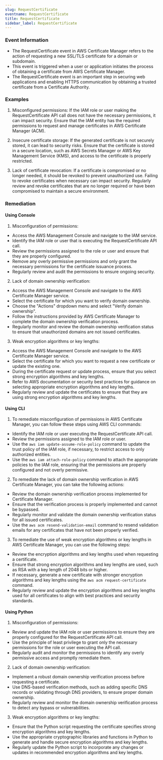 ```yaml
--- 
slug: RequestCertificate
eventname: RequestCertificate
title: RequestCertificate
sidebar_label: RequestCertificate
---
```

                       
### Event Information

- The RequestCertificate event in AWS Certificate Manager refers to the action of requesting a new SSL/TLS certificate for a domain or subdomain.
- This event is triggered when a user or application initiates the process of obtaining a certificate from AWS Certificate Manager.
- The RequestCertificate event is an important step in securing web applications and enabling HTTPS communication by obtaining a trusted certificate from a Certificate Authority.


### Examples

1. Misconfigured permissions: If the IAM role or user making the RequestCertificate API call does not have the necessary permissions, it can impact security. Ensure that the IAM entity has the required permissions to request and manage certificates in AWS Certificate Manager (ACM).

2. Insecure certificate storage: If the generated certificate is not securely stored, it can lead to security risks. Ensure that the certificate is stored in a secure location, such as AWS Secrets Manager or AWS Key Management Service (KMS), and access to the certificate is properly restricted.

3. Lack of certificate revocation: If a certificate is compromised or no longer needed, it should be revoked to prevent unauthorized use. Failing to revoke certificates when necessary can impact security. Regularly review and revoke certificates that are no longer required or have been compromised to maintain a secure environment.

### Remediation

#### Using Console

1. Misconfiguration of permissions:
- Access the AWS Management Console and navigate to the IAM service.
- Identify the IAM role or user that is executing the RequestCertificate API call.
- Review the permissions assigned to the role or user and ensure that they are properly configured.
- Remove any overly permissive permissions and only grant the necessary permissions for the certificate issuance process.
- Regularly review and audit the permissions to ensure ongoing security.

2. Lack of domain ownership verification:
- Access the AWS Management Console and navigate to the AWS Certificate Manager service.
- Select the certificate for which you want to verify domain ownership.
- Choose the "Actions" dropdown menu and select "Verify domain ownership".
- Follow the instructions provided by AWS Certificate Manager to complete the domain ownership verification process.
- Regularly monitor and review the domain ownership verification status to ensure that unauthorized domains are not issued certificates.

3. Weak encryption algorithms or key lengths:
- Access the AWS Management Console and navigate to the AWS Certificate Manager service.
- Select the certificate for which you want to request a new certificate or update the existing one.
- During the certificate request or update process, ensure that you select strong encryption algorithms and key lengths.
- Refer to AWS documentation or security best practices for guidance on selecting appropriate encryption algorithms and key lengths.
- Regularly review and update the certificates to ensure that they are using strong encryption algorithms and key lengths.

#### Using CLI

1. To remediate misconfiguration of permissions in AWS Certificate Manager, you can follow these steps using AWS CLI commands:

- Identify the IAM role or user executing the RequestCertificate API call.
- Review the permissions assigned to the IAM role or user.
- Use the `aws iam update-assume-role-policy` command to update the trust policy of the IAM role, if necessary, to restrict access to only authorized entities.
- Use the `aws iam attach-role-policy` command to attach the appropriate policies to the IAM role, ensuring that the permissions are properly configured and not overly permissive.

2. To remediate the lack of domain ownership verification in AWS Certificate Manager, you can take the following actions:

- Review the domain ownership verification process implemented for Certificate Manager.
- Ensure that the verification process is properly implemented and cannot be bypassed.
- Regularly monitor and validate the domain ownership verification status for all issued certificates.
- Use the `aws acm resend-validation-email` command to resend validation emails for any certificates that have not been properly verified.

3. To remediate the use of weak encryption algorithms or key lengths in AWS Certificate Manager, you can use the following steps:

- Review the encryption algorithms and key lengths used when requesting a certificate.
- Ensure that strong encryption algorithms and key lengths are used, such as RSA with a key length of 2048 bits or higher.
- If necessary, generate a new certificate with stronger encryption algorithms and key lengths using the `aws acm request-certificate` command.
- Regularly review and update the encryption algorithms and key lengths used for all certificates to align with best practices and security standards.

#### Using Python

1. Misconfiguration of permissions:
- Review and update the IAM role or user permissions to ensure they are properly configured for the RequestCertificate API call.
- Use the principle of least privilege to grant only the necessary permissions for the role or user executing the API call.
- Regularly audit and monitor the permissions to identify any overly permissive access and promptly remediate them.

2. Lack of domain ownership verification:
- Implement a robust domain ownership verification process before requesting a certificate.
- Use DNS-based verification methods, such as adding specific DNS records or validating through DNS providers, to ensure proper domain ownership.
- Regularly review and monitor the domain ownership verification process to detect any bypass or vulnerabilities.

3. Weak encryption algorithms or key lengths:
- Ensure that the Python script requesting the certificate specifies strong encryption algorithms and key lengths.
- Use the appropriate cryptographic libraries and functions in Python to generate and handle secure encryption algorithms and key lengths.
- Regularly update the Python script to incorporate any changes or updates in recommended encryption algorithms and key lengths.


 